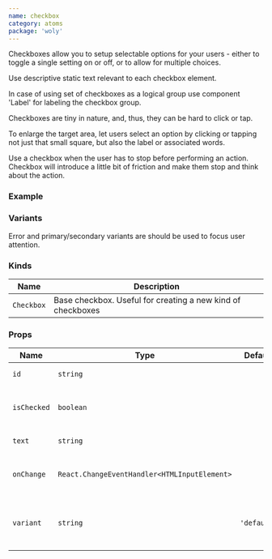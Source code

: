 ```yaml
---
name: checkbox
category: atoms
package: 'woly'
---
```



Checkboxes allow you to setup selectable options for your users - either to toggle a single setting on or off, or to allow for multiple choices.

Use descriptive static text relevant to each checkbox element.

In case of using set of checkboxes as a logical group use component 'Label' for labeling the checkbox group.

Checkboxes are tiny in nature, and, thus, they can be hard to click or tap.

To enlarge the target area, let users select an option by clicking or tapping not just that small square, but also the label or associated words.

Use a checkbox when the user has to stop before performing an action. Checkbox will introduce a little bit of friction and make them stop and think about the action.

### Example

<Playground>
  <Checkbox isChecked variant="default" />
  <Checkbox isChecked={false} variant="default" />
</Playground>

### Variants

Error and primary/secondary variants are should be used to focus user attention.

<Playground>
  <Checkbox text="Attention" variant="error" isChecked disabled />
  <Checkbox text="Alternative action" variant="secondary" isChecked={false} />
  <Checkbox text="Disabled" variant="default" disabled isChecked />
</Playground>

### Kinds

| Name       | Description                                                 |
| ---------- | ----------------------------------------------------------- |
| `Checkbox` | Base checkbox. Useful for creating a new kind of checkboxes |

### Props

| Name        | Type                                         | Default     | Description                              |
| ----------- | -------------------------------------------- | ----------- | ---------------------------------------- |
| `id`        | `string`                                     |             | HTML id attribute                        |
| `isChecked` | `boolean`                                    |             | Whether checkbox is checked or not       |
| `text`      | `string`                                     |             | Text component                           |
| `onChange`  | `React.ChangeEventHandler<HTMLInputElement>` |             | Callback when checkbox is clicked        |
| `variant`   | `string`                                     | `'default'` | Variant prop to style Checkbox component |
